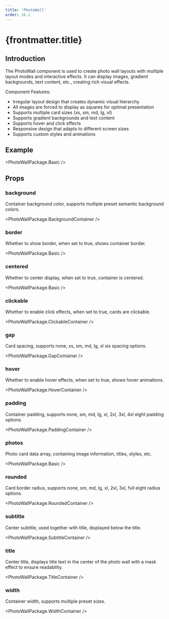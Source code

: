 ```yaml
---
title: 'PhotoWall'
order: 16.1
---
```



# {frontmatter.title}

## Introduction

The PhotoWall component is used to create photo wall layouts with multiple layout modes and interactive effects. It can display images, gradient backgrounds, text content, etc., creating rich visual effects.

Component Features:

- Irregular layout design that creates dynamic visual hierarchy
- All images are forced to display as squares for optimal presentation
- Supports multiple card sizes (xs, sm, md, lg, xl)
- Supports gradient backgrounds and text content
- Supports hover and click effects
- Responsive design that adapts to different screen sizes
- Supports custom styles and animations

## Example

<PhotoWallPackage.Basic />

## Props

### background

Container background color, supports multiple preset semantic background colors.

<PhotoWallPackage.BackgroundContainer />

### border

Whether to show border, when set to true, shows container border.

<PhotoWallPackage.Basic />

### centered

Whether to center display, when set to true, container is centered.

<PhotoWallPackage.Basic />

### clickable

Whether to enable click effects, when set to true, cards are clickable.

<PhotoWallPackage.ClickableContainer />

### gap

Card spacing, supports none, xs, sm, md, lg, xl six spacing options.

<PhotoWallPackage.GapContainer />

### hover

Whether to enable hover effects, when set to true, shows hover animations.

<PhotoWallPackage.HoverContainer />

### padding

Container padding, supports none, sm, md, lg, xl, 2xl, 3xl, 4xl eight padding options.

<PhotoWallPackage.PaddingContainer />

### photos

Photo card data array, containing image information, titles, styles, etc.

<PhotoWallPackage.Basic />

### rounded

Card border radius, supports none, sm, md, lg, xl, 2xl, 3xl, full eight radius options.

<PhotoWallPackage.RoundedContainer />

### subtitle

Center subtitle, used together with title, displayed below the title.

<PhotoWallPackage.SubtitleContainer />

### title

Center title, displays title text in the center of the photo wall with a mask effect to ensure readability.

<PhotoWallPackage.TitleContainer />

### width

Container width, supports multiple preset sizes.

<PhotoWallPackage.WidthContainer />

